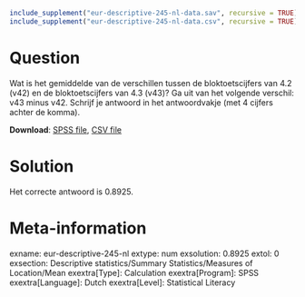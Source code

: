 ```r
include_supplement("eur-descriptive-245-nl-data.sav", recursive = TRUE)
include_supplement("eur-descriptive-245-nl-data.csv", recursive = TRUE)
```

Question
========
Wat is het gemiddelde van de verschillen tussen de bloktoetscijfers van 4.2 (v42) en de bloktoetscijfers van 4.3 (v43)? Ga uit van het volgende verschil: v43 minus v42. Schrijf je antwoord in het antwoordvakje (met 4 cijfers achter de komma).

**Download**: [SPSS file](eur-descriptive-245-nl-data.sav), [CSV file](eur-descriptive-245-nl-data.csv)


Solution
========
Het correcte antwoord is 0.8925.


Meta-information
================
exname: eur-descriptive-245-nl
extype: num
exsolution: 0.8925
extol: 0
exsection: Descriptive statistics/Summary Statistics/Measures of Location/Mean
exextra[Type]: Calculation
exextra[Program]: SPSS
exextra[Language]: Dutch
exextra[Level]: Statistical Literacy

